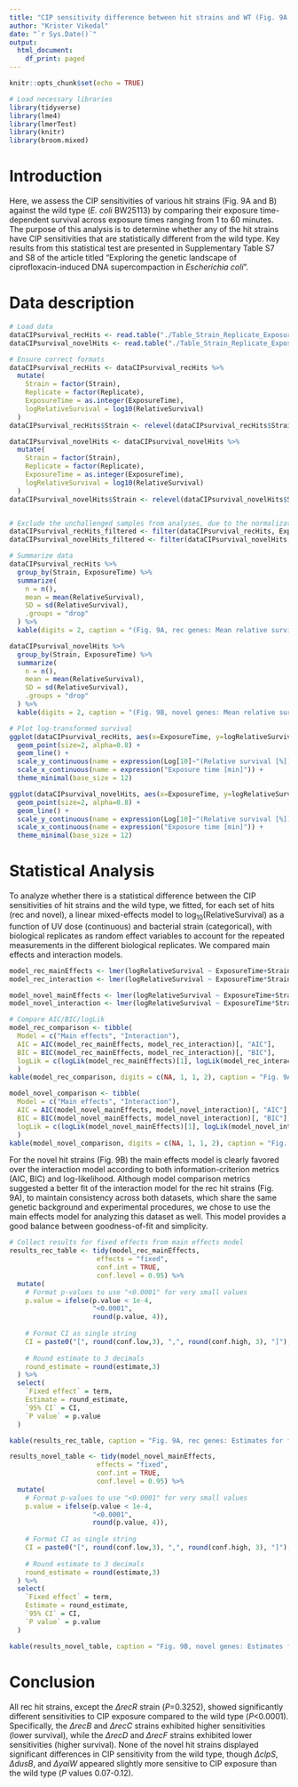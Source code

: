 ---
title: "CIP sensitivity difference between hit strains and WT (Fig. 9A and B)"
author: "Krister Vikedal"
date: "`r Sys.Date()`"
output:
  html_document:
    df_print: paged
---

```{r setup, include=FALSE}
knitr::opts_chunk$set(echo = TRUE)

# Load necessary libraries
library(tidyverse)
library(lme4)
library(lmerTest)
library(knitr)
library(broom.mixed)
```

# Introduction

Here, we assess the CIP sensitivities of various hit strains (Fig. 9A and B) against the wild type (*E. coli* BW25113) by comparing their exposure time-dependent survival across exposure times ranging from 1 to 60 minutes. The purpose of this analysis is to determine whether any of the hit strains have CIP sensitivities that are statistically different from the wild type. Key results from this statistical test are presented in Supplementary Table S7 and S8 of the article titled "Exploring the genetic landscape of ciprofloxacin-induced DNA supercompaction in *Escherichia coli*".

# Data description

```{r load-data}
# Load data
dataCIPsurvival_recHits <- read.table("./Table_Strain_Replicate_ExposureTime_RelativeSurvival_RecHits.txt", header=TRUE)
dataCIPsurvival_novelHits <- read.table("./Table_Strain_Replicate_ExposureTime_RelativeSurvival_OtherHits.txt", header=TRUE)

# Ensure correct formats
dataCIPsurvival_recHits <- dataCIPsurvival_recHits %>%
  mutate(
    Strain = factor(Strain),
    Replicate = factor(Replicate),
    ExposureTime = as.integer(ExposureTime),
    logRelativeSurvival = log10(RelativeSurvival)
  )
dataCIPsurvival_recHits$Strain <- relevel(dataCIPsurvival_recHits$Strain, ref = "BW25113")

dataCIPsurvival_novelHits <- dataCIPsurvival_novelHits %>%
  mutate(
    Strain = factor(Strain),
    Replicate = factor(Replicate),
    ExposureTime = as.integer(ExposureTime),
    logRelativeSurvival = log10(RelativeSurvival)
  )
dataCIPsurvival_novelHits$Strain <- relevel(dataCIPsurvival_novelHits$Strain, ref = "BW25113")


# Exclude the unchallenged samples from analyses, due to the normalization
dataCIPsurvival_recHits_filtered <- filter(dataCIPsurvival_recHits, ExposureTime != 0)
dataCIPsurvival_novelHits_filtered <- filter(dataCIPsurvival_novelHits, ExposureTime != 0)

# Summarize data
dataCIPsurvival_recHits %>%
  group_by(Strain, ExposureTime) %>%
  summarize(
    n = n(),
    mean = mean(RelativeSurvival),
    SD = sd(RelativeSurvival),
    .groups = "drop"
  ) %>%
  kable(digits = 2, caption = "(Fig. 9A, rec genes: Mean relative survival (%) with SD for each Strain-ExposureTime combination.")

dataCIPsurvival_novelHits %>%
  group_by(Strain, ExposureTime) %>%
  summarize(
    n = n(),
    mean = mean(RelativeSurvival),
    SD = sd(RelativeSurvival),
    .groups = "drop"
  ) %>%
  kable(digits = 2, caption = "(Fig. 9B, novel genes: Mean relative survival (%) with SD for each Strain-ExposureTime combination.")

# Plot log-transformed survival
ggplot(dataCIPsurvival_recHits, aes(x=ExposureTime, y=logRelativeSurvival, group=Replicate, color=Strain)) +
  geom_point(size=2, alpha=0.8) +
  geom_line() +
  scale_y_continuous(name = expression(Log[10]~"(Relative survival [%])")) +
  scale_x_continuous(name = expression("Exposure time [min]")) +
  theme_minimal(base_size = 12)

ggplot(dataCIPsurvival_novelHits, aes(x=ExposureTime, y=logRelativeSurvival, group=Replicate, color=Strain)) +
  geom_point(size=2, alpha=0.8) +
  geom_line() +
  scale_y_continuous(name = expression(Log[10]~"(Relative survival [%])")) +
  scale_x_continuous(name = expression("Exposure time [min]")) +
  theme_minimal(base_size = 12)
```

# Statistical Analysis

To analyze whether there is a statistical difference between the CIP sensitivities of hit strains and the wild type, we fitted, for each set of hits (rec and novel), a linear mixed-effects model to log~10~(RelativeSurvival) as a function of UV dose (continuous) and bacterial strain (categorical), with biological replicates as random effect variables to account for the repeated measurements in the different biological replicates. We compared main effects and interaction models.

```{r model-comparisons}
model_rec_mainEffects <- lmer(logRelativeSurvival ~ ExposureTime+Strain + (1 | Strain:Replicate), data=dataCIPsurvival_recHits_filtered, REML = TRUE)
model_rec_interaction <- lmer(logRelativeSurvival ~ ExposureTime*Strain + (1 | Strain:Replicate), data=dataCIPsurvival_recHits_filtered, REML = TRUE)

model_novel_mainEffects <- lmer(logRelativeSurvival ~ ExposureTime+Strain + (1 | Strain:Replicate), data=dataCIPsurvival_novelHits_filtered, REML = TRUE)
model_novel_interaction <- lmer(logRelativeSurvival ~ ExposureTime*Strain + (1 | Strain:Replicate), data=dataCIPsurvival_novelHits_filtered, REML = TRUE)

# Compare AIC/BIC/logLik
model_rec_comparison <- tibble(
  Model = c("Main effects", "Interaction"),
  AIC = AIC(model_rec_mainEffects, model_rec_interaction)[, "AIC"],
  BIC = BIC(model_rec_mainEffects, model_rec_interaction)[, "BIC"],
  logLik = c(logLik(model_rec_mainEffects)[1], logLik(model_rec_interaction)[1])
  )
kable(model_rec_comparison, digits = c(NA, 1, 1, 2), caption = "Fig. 9A, rec genes: Comparison of fitted main effects and interaction models")

model_novel_comparison <- tibble(
  Model = c("Main effects", "Interaction"),
  AIC = AIC(model_novel_mainEffects, model_novel_interaction)[, "AIC"],
  BIC = BIC(model_novel_mainEffects, model_novel_interaction)[, "BIC"],
  logLik = c(logLik(model_novel_mainEffects)[1], logLik(model_novel_interaction)[1])
  )
kable(model_novel_comparison, digits = c(NA, 1, 1, 2), caption = "Fig. 9B, novel genes: Comparison of fitted main effects and interaction models")
```

For the novel hit strains (Fig. 9B) the main effects model is clearly favored over the interaction model according to both information-criterion metrics (AIC, BIC) and log-likelihood. Although model comparison metrics suggested a better fit of the interaction model for the rec hit strains (Fig. 9A), to maintain consistency across both datasets, which share the same genetic background and experimental procedures, we chose to use the main effects model for analyzing this dataset as well. This model provides a good balance between goodness-of-fit and simplicity.

```{r statistical-analyses}
# Collect results for fixed effects from main effects model
results_rec_table <- tidy(model_rec_mainEffects,
                      effects = "fixed",
                      conf.int = TRUE,
                      conf.level = 0.95) %>%
  mutate(
    # Format p-values to use "<0.0001" for very small values
    p.value = ifelse(p.value < 1e-4,
                     "<0.0001",
                     round(p.value, 4)),
    
    # Format CI as single string
    CI = paste0("[", round(conf.low,3), ",", round(conf.high, 3), "]"),
    
    # Round estimate to 3 decimals
    round_estimate = round(estimate,3)
  ) %>%
  select(
    `Fixed effect` = term,
    Estimate = round_estimate,
    `95% CI` = CI,
    `P value` = p.value
  )

kable(results_rec_table, caption = "Fig. 9A, rec genes: Estimates for fixed effects from the main effects model with 95% CIs and P values. All estimates are log10-transforms of relative survival.")

results_novel_table <- tidy(model_novel_mainEffects,
                      effects = "fixed",
                      conf.int = TRUE,
                      conf.level = 0.95) %>%
  mutate(
    # Format p-values to use "<0.0001" for very small values
    p.value = ifelse(p.value < 1e-4,
                     "<0.0001",
                     round(p.value, 4)),
    
    # Format CI as single string
    CI = paste0("[", round(conf.low,3), ",", round(conf.high, 3), "]"),
    
    # Round estimate to 3 decimals
    round_estimate = round(estimate,3)
  ) %>%
  select(
    `Fixed effect` = term,
    Estimate = round_estimate,
    `95% CI` = CI,
    `P value` = p.value
  )

kable(results_novel_table, caption = "Fig. 9B, novel genes: Estimates for fixed effects from the main effects model with 95% CIs and P values. All estimates are log10-transforms of relative survival.")
```

# Conclusion

All rec hit strains, except the *ΔrecR* strain (*P*=0.3252), showed significantly different sensitivities to CIP exposure compared to the wild type (*P*<0.0001). Specifically, the *ΔrecB* and *ΔrecC* strains exhibited higher sensitivities (lower survival), while the *ΔrecD* and *ΔrecF* strains exhibited lower sensitivities (higher survival). None of the novel hit strains displayed significant differences in CIP sensitivity from the wild type, though *ΔclpS*, *ΔdusB*, and *ΔyaiW* appeared slightly more sensitive to CIP exposure than the wild type (*P* values 0.07-0.12).
